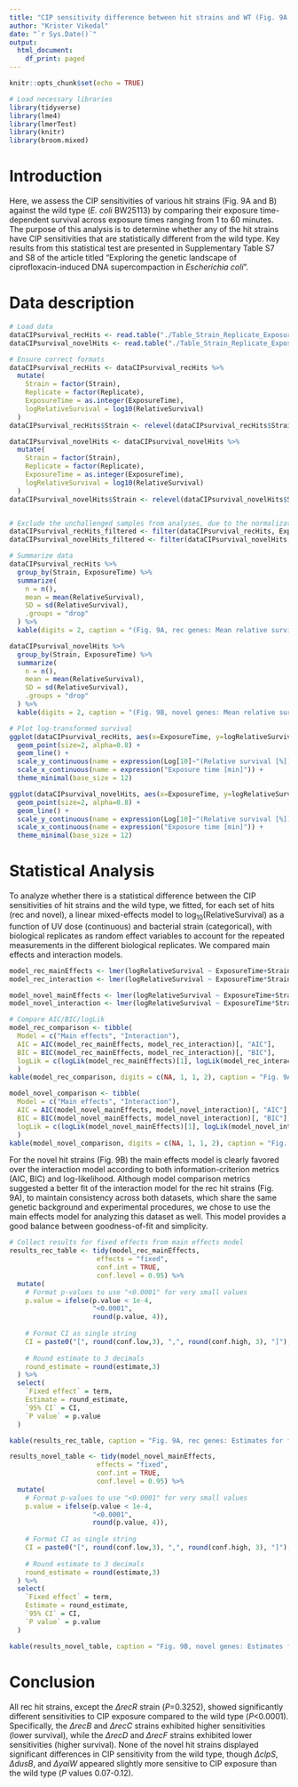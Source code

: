 ---
title: "CIP sensitivity difference between hit strains and WT (Fig. 9A and B)"
author: "Krister Vikedal"
date: "`r Sys.Date()`"
output:
  html_document:
    df_print: paged
---

```{r setup, include=FALSE}
knitr::opts_chunk$set(echo = TRUE)

# Load necessary libraries
library(tidyverse)
library(lme4)
library(lmerTest)
library(knitr)
library(broom.mixed)
```

# Introduction

Here, we assess the CIP sensitivities of various hit strains (Fig. 9A and B) against the wild type (*E. coli* BW25113) by comparing their exposure time-dependent survival across exposure times ranging from 1 to 60 minutes. The purpose of this analysis is to determine whether any of the hit strains have CIP sensitivities that are statistically different from the wild type. Key results from this statistical test are presented in Supplementary Table S7 and S8 of the article titled "Exploring the genetic landscape of ciprofloxacin-induced DNA supercompaction in *Escherichia coli*".

# Data description

```{r load-data}
# Load data
dataCIPsurvival_recHits <- read.table("./Table_Strain_Replicate_ExposureTime_RelativeSurvival_RecHits.txt", header=TRUE)
dataCIPsurvival_novelHits <- read.table("./Table_Strain_Replicate_ExposureTime_RelativeSurvival_OtherHits.txt", header=TRUE)

# Ensure correct formats
dataCIPsurvival_recHits <- dataCIPsurvival_recHits %>%
  mutate(
    Strain = factor(Strain),
    Replicate = factor(Replicate),
    ExposureTime = as.integer(ExposureTime),
    logRelativeSurvival = log10(RelativeSurvival)
  )
dataCIPsurvival_recHits$Strain <- relevel(dataCIPsurvival_recHits$Strain, ref = "BW25113")

dataCIPsurvival_novelHits <- dataCIPsurvival_novelHits %>%
  mutate(
    Strain = factor(Strain),
    Replicate = factor(Replicate),
    ExposureTime = as.integer(ExposureTime),
    logRelativeSurvival = log10(RelativeSurvival)
  )
dataCIPsurvival_novelHits$Strain <- relevel(dataCIPsurvival_novelHits$Strain, ref = "BW25113")


# Exclude the unchallenged samples from analyses, due to the normalization
dataCIPsurvival_recHits_filtered <- filter(dataCIPsurvival_recHits, ExposureTime != 0)
dataCIPsurvival_novelHits_filtered <- filter(dataCIPsurvival_novelHits, ExposureTime != 0)

# Summarize data
dataCIPsurvival_recHits %>%
  group_by(Strain, ExposureTime) %>%
  summarize(
    n = n(),
    mean = mean(RelativeSurvival),
    SD = sd(RelativeSurvival),
    .groups = "drop"
  ) %>%
  kable(digits = 2, caption = "(Fig. 9A, rec genes: Mean relative survival (%) with SD for each Strain-ExposureTime combination.")

dataCIPsurvival_novelHits %>%
  group_by(Strain, ExposureTime) %>%
  summarize(
    n = n(),
    mean = mean(RelativeSurvival),
    SD = sd(RelativeSurvival),
    .groups = "drop"
  ) %>%
  kable(digits = 2, caption = "(Fig. 9B, novel genes: Mean relative survival (%) with SD for each Strain-ExposureTime combination.")

# Plot log-transformed survival
ggplot(dataCIPsurvival_recHits, aes(x=ExposureTime, y=logRelativeSurvival, group=Replicate, color=Strain)) +
  geom_point(size=2, alpha=0.8) +
  geom_line() +
  scale_y_continuous(name = expression(Log[10]~"(Relative survival [%])")) +
  scale_x_continuous(name = expression("Exposure time [min]")) +
  theme_minimal(base_size = 12)

ggplot(dataCIPsurvival_novelHits, aes(x=ExposureTime, y=logRelativeSurvival, group=Replicate, color=Strain)) +
  geom_point(size=2, alpha=0.8) +
  geom_line() +
  scale_y_continuous(name = expression(Log[10]~"(Relative survival [%])")) +
  scale_x_continuous(name = expression("Exposure time [min]")) +
  theme_minimal(base_size = 12)
```

# Statistical Analysis

To analyze whether there is a statistical difference between the CIP sensitivities of hit strains and the wild type, we fitted, for each set of hits (rec and novel), a linear mixed-effects model to log~10~(RelativeSurvival) as a function of UV dose (continuous) and bacterial strain (categorical), with biological replicates as random effect variables to account for the repeated measurements in the different biological replicates. We compared main effects and interaction models.

```{r model-comparisons}
model_rec_mainEffects <- lmer(logRelativeSurvival ~ ExposureTime+Strain + (1 | Strain:Replicate), data=dataCIPsurvival_recHits_filtered, REML = TRUE)
model_rec_interaction <- lmer(logRelativeSurvival ~ ExposureTime*Strain + (1 | Strain:Replicate), data=dataCIPsurvival_recHits_filtered, REML = TRUE)

model_novel_mainEffects <- lmer(logRelativeSurvival ~ ExposureTime+Strain + (1 | Strain:Replicate), data=dataCIPsurvival_novelHits_filtered, REML = TRUE)
model_novel_interaction <- lmer(logRelativeSurvival ~ ExposureTime*Strain + (1 | Strain:Replicate), data=dataCIPsurvival_novelHits_filtered, REML = TRUE)

# Compare AIC/BIC/logLik
model_rec_comparison <- tibble(
  Model = c("Main effects", "Interaction"),
  AIC = AIC(model_rec_mainEffects, model_rec_interaction)[, "AIC"],
  BIC = BIC(model_rec_mainEffects, model_rec_interaction)[, "BIC"],
  logLik = c(logLik(model_rec_mainEffects)[1], logLik(model_rec_interaction)[1])
  )
kable(model_rec_comparison, digits = c(NA, 1, 1, 2), caption = "Fig. 9A, rec genes: Comparison of fitted main effects and interaction models")

model_novel_comparison <- tibble(
  Model = c("Main effects", "Interaction"),
  AIC = AIC(model_novel_mainEffects, model_novel_interaction)[, "AIC"],
  BIC = BIC(model_novel_mainEffects, model_novel_interaction)[, "BIC"],
  logLik = c(logLik(model_novel_mainEffects)[1], logLik(model_novel_interaction)[1])
  )
kable(model_novel_comparison, digits = c(NA, 1, 1, 2), caption = "Fig. 9B, novel genes: Comparison of fitted main effects and interaction models")
```

For the novel hit strains (Fig. 9B) the main effects model is clearly favored over the interaction model according to both information-criterion metrics (AIC, BIC) and log-likelihood. Although model comparison metrics suggested a better fit of the interaction model for the rec hit strains (Fig. 9A), to maintain consistency across both datasets, which share the same genetic background and experimental procedures, we chose to use the main effects model for analyzing this dataset as well. This model provides a good balance between goodness-of-fit and simplicity.

```{r statistical-analyses}
# Collect results for fixed effects from main effects model
results_rec_table <- tidy(model_rec_mainEffects,
                      effects = "fixed",
                      conf.int = TRUE,
                      conf.level = 0.95) %>%
  mutate(
    # Format p-values to use "<0.0001" for very small values
    p.value = ifelse(p.value < 1e-4,
                     "<0.0001",
                     round(p.value, 4)),
    
    # Format CI as single string
    CI = paste0("[", round(conf.low,3), ",", round(conf.high, 3), "]"),
    
    # Round estimate to 3 decimals
    round_estimate = round(estimate,3)
  ) %>%
  select(
    `Fixed effect` = term,
    Estimate = round_estimate,
    `95% CI` = CI,
    `P value` = p.value
  )

kable(results_rec_table, caption = "Fig. 9A, rec genes: Estimates for fixed effects from the main effects model with 95% CIs and P values. All estimates are log10-transforms of relative survival.")

results_novel_table <- tidy(model_novel_mainEffects,
                      effects = "fixed",
                      conf.int = TRUE,
                      conf.level = 0.95) %>%
  mutate(
    # Format p-values to use "<0.0001" for very small values
    p.value = ifelse(p.value < 1e-4,
                     "<0.0001",
                     round(p.value, 4)),
    
    # Format CI as single string
    CI = paste0("[", round(conf.low,3), ",", round(conf.high, 3), "]"),
    
    # Round estimate to 3 decimals
    round_estimate = round(estimate,3)
  ) %>%
  select(
    `Fixed effect` = term,
    Estimate = round_estimate,
    `95% CI` = CI,
    `P value` = p.value
  )

kable(results_novel_table, caption = "Fig. 9B, novel genes: Estimates for fixed effects from the main effects model with 95% CIs and P values. All estimates are log10-transforms of relative survival.")
```

# Conclusion

All rec hit strains, except the *ΔrecR* strain (*P*=0.3252), showed significantly different sensitivities to CIP exposure compared to the wild type (*P*<0.0001). Specifically, the *ΔrecB* and *ΔrecC* strains exhibited higher sensitivities (lower survival), while the *ΔrecD* and *ΔrecF* strains exhibited lower sensitivities (higher survival). None of the novel hit strains displayed significant differences in CIP sensitivity from the wild type, though *ΔclpS*, *ΔdusB*, and *ΔyaiW* appeared slightly more sensitive to CIP exposure than the wild type (*P* values 0.07-0.12).
